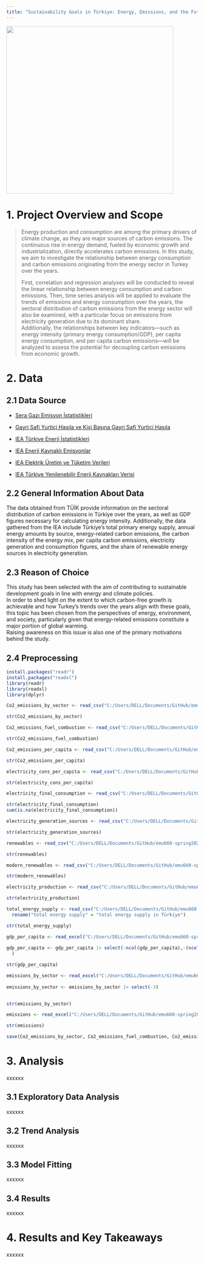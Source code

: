 ```yaml
---
title: "Sustainability Goals in Türkiye: Energy, Emissions, and the Future"
---
```


![](images/Energy.jpg){style="opacity:0.7" width="440"}

# 1. Project Overview and Scope

> Energy production and consumption are among the primary drivers of climate change, as they are major sources of carbon emissions. The continuous rise in energy demand, fueled by economic growth and industrialization, directly accelerates carbon emissions. In this study, we aim to investigate the relationship between energy consumption and carbon emissions originating from the energy sector in Turkey over the years.
>
> First, correlation and regression analyses will be conducted to reveal the linear relationship between energy consumption and carbon emissions. Then, time series analysis will be applied to evaluate the trends of emissions and energy consumption over the years, the sectoral distribution of carbon emissions from the energy sector will also be examined, with a particular focus on emissions from electricity generation due to its dominant share.\
> Additionally, the relationships between key indicators—such as energy intensity (primary energy consumption/GDP), per capita energy consumption, and per capita carbon emissions—will be analyzed to assess the potential for decoupling carbon emissions from economic growth.

# 2. Data

## 2.1 Data Source

-   [Sera Gazı Emisyon İstatistikleri](https://data.tuik.gov.tr/Bulten/Index?p=Sera-Gazi-Emisyon-Istatistikleri-1990-2023-53974)

-   [Gayri Safi Yurtiçi Hasıla ve Kişi Başına Gayri Safi Yurtiçi Hasıla](https://data.tuik.gov.tr/Kategori/GetKategori?p=ulusal-hesaplar-113)

-   [IEA Türkiye Enerji İstatistikleri](https://www.iea.org/countries/turkiye/energy-mix)

-   [IEA Enerji Kaynaklı Emisyonlar](https://www.iea.org/countries/turkiye/emissions)

-   [IEA Elektrik Üretim ve Tüketim Verileri](https://www.iea.org/countries/turkiye/electricity)

-   [IEA Türkiye Yenilenebilir Enerji Kaynakları Verisi](https://www.iea.org/countries/turkiye/renewables)

## 2.2 General Information About Data

The data obtained from TÜİK provide information on the sectoral distribution of carbon emissions in Türkiye over the years, as well as GDP figures necessary for calculating energy intensity. Additionally, the data gathered from the IEA include Türkiye's total primary energy supply, annual energy amounts by source, energy-related carbon emissions, the carbon intensity of the energy mix, per capita carbon emissions, electricity generation and consumption figures, and the share of renewable energy sources in electricity generation.

## 2.3 Reason of Choice

This study has been selected with the aim of contributing to sustainable development goals in line with energy and climate policies.\
In order to shed light on the extent to which carbon-free growth is achievable and how Turkey's trends over the years align with these goals, this topic has been chosen from the perspectives of energy, environment, and society, particularly given that energy-related emissions constitute a major portion of global warming.\
Raising awareness on this issue is also one of the primary motivations behind the study.

## 2.4 Preprocessing

```r
install.packages("readr")
install.packages("readxl")
library(readr)
library(readxl)
library(dplyr)

Co2_emissions_by_sector <- read_csv("C:/Users/DELL/Documents/GitHub/emu660-spring2025-NimetSevinc/project_data/International Energy Agency - CO2 emissions by sector in Türkiye.csv") |> rename("CO2 emissions by sector" = "CO2 emissions by sector in Türkiye")

str(Co2_emissions_by_sector)
```

```r
Co2_emissions_fuel_combustion <- read_csv("C:/Users/DELL/Documents/GitHub/emu660-spring2025-NimetSevinc/project_data/International Energy Agency - CO2 emissions from fuel combustion, Türkiye (1).csv") |> rename("CO2 emissions from fuel combustion" = "CO2 emissions from fuel combustion, Türkiye")

str(Co2_emissions_fuel_combustion)

```

```r
Co2_emissions_per_capita <- read_csv("C:/Users/DELL/Documents/GitHub/emu660-spring2025-NimetSevinc/project_data/International Energy Agency - CO2 emissions per capita, Türkiye.csv") |> rename("CO2 emissions per capita" = "CO2 emissions per capita, Türkiye")

str(Co2_emissions_per_capita)
```

```r
electricity_cons_per_capita <- read_csv("C:/Users/DELL/Documents/GitHub/emu660-spring2025-NimetSevinc/project_data/International Energy Agency - Electricity consumption per capita, Türkiye.csv") |> rename("electricity consumption per capita" = "Electricity consumption per capita, Türkiye")

str(electricity_cons_per_capita)
```

```r
electricity_final_consumption <- read_csv("C:/Users/DELL/Documents/GitHub/emu660-spring2025-NimetSevinc/project_data/International Energy Agency - electricity final consumption by sector in Türkiye.csv") |> rename("electricity final consumption" = "electricity final consumption by sector in Türkiye") |> na.omit(electricity_final_consumption)

str(electricity_final_consumption)
sum(is.na(electricity_final_consumption))
```

```r
electricity_generation_sources <- read_csv("C:/Users/DELL/Documents/GitHub/emu660-spring2025-NimetSevinc/project_data/International Energy Agency - electricity generation sources in Türkiye.csv") |> rename("electricity generation sources" = "electricity generation sources in Türkiye") |> na.omit(electricity_generation_sources)

str(electricity_generation_sources)
```

```r
renewables <- read_csv("C:/Users/DELL/Documents/GitHub/emu660-spring2025-NimetSevinc/project_data/International Energy Agency - Renewables share of electricity generation, Türkiye.csv") |> rename("renewables share of electricity generation" = "Renewables share of electricity generation, Türkiye")

str(renewables)
```

```r
modern_renewables <- read_csv("C:/Users/DELL/Documents/GitHub/emu660-spring2025-NimetSevinc/project_data/International Energy Agency - Share of modern renewables in final energy consumption (SDG 7.2), Türkiye (1).csv") |> rename("modern renewables" = "Share of modern renewables in final energy consumption (SDG 7.2), Türkiye")

str(modern_renewables)
```

```r
electricity_production <- read_csv("C:/Users/DELL/Documents/GitHub/emu660-spring2025-NimetSevinc/project_data/International Energy Agency - Total electricity production, Türkiye.csv") |> rename("total electricity production" = "Total electricity production, Türkiye")

str(electricity_production)
```

```r
total_energy_supply <- read_csv("C:/Users/DELL/Documents/GitHub/emu660-spring2025-NimetSevinc/project_data/International Energy Agency - total energy supply in Türkiye (2).csv") |> 
  rename("total energy supply" = "total energy supply in Türkiye")

str(total_energy_supply)
```

```r
gdp_per_capita <- read_excel("C:/Users/DELL/Documents/GitHub/emu660-spring2025-NimetSevinc/project_data/gdp_per_capita.xlsx")  
  
gdp_per_capita <- gdp_per_capita |> select(-ncol(gdp_per_capita),-(ncol(gdp_per_capita)-1)
  )

str(gdp_per_capita)
```

```r
emissions_by_sector <- read_excel("C:/Users/DELL/Documents/GitHub/emu660-spring2025-NimetSevinc/project_data/sektorlere gore toplam sera gazi emisyonlari (co2 esdegeri) (1).xlsx")  
  
emissions_by_sector <- emissions_by_sector |> select(-3)
  

str(emissions_by_sector)
```

```r
emissions <- read_excel("C:/Users/DELL/Documents/GitHub/emu660-spring2025-NimetSevinc/project_data/sera gazi emisyonlari (co2 esdegeri).xlsx")  

str(emissions)
```

```r
save(Co2_emissions_by_sector, Co2_emissions_fuel_combustion, Co2_emissions_per_capita, electricity_cons_per_capita, electricity_final_consumption, electricity_generation_sources, renewables, modern_renewables, electricity_production, total_energy_supply,gdp_per_capita, emissions_by_sector, emissions, file="emissions.RData")
```

# 3. Analysis

xxxxxx

## 3.1 Exploratory Data Analysis

xxxxxx

## 3.2 Trend Analysis

xxxxxx

## 3.3 Model Fitting

xxxxxx

## 3.4 Results

xxxxxx

# 4. Results and Key Takeaways

xxxxxx
